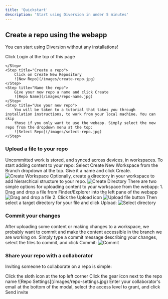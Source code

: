 ```yaml
---
title: 'Quickstart'
description: 'Start using Diversion in under 5 minutes'
---
```


## Create a repo using the webapp

You can start using Diversion without any installations!

<Steps>
    <Step title="Open the app">
        Click Login at the top of this page
    </Step>
    <Step title="Sign up">

    </Step>
    <Step title="Create a repo">
        Click on Create New Repository
        ![New Repo](/images/create-repo.jpg)
    </Step>
    <Step title="Name the repo">
        Give your new repo a name and click Create
        ![Repo Name](/images/repo-name.jpg)
    </Step>
    <Step title="Use your new repo">
        You will be taken to a tutorial that takes you through installation instructions, to work from your local machine. You can skip
        those if you only want to use the webapp. Simply select the new repo from the dropdown menu at the top:
        ![Select Repo](/images/select-repo.jpg)
    </Step>
</Steps>

### Upload a file to your repo

Uncommitted work is stored, and synced across devices, in workspaces. To start adding content to your repo:
<AccordionGroup>
  <Accordion icon="laptop-file" title="Create a workspace">
    Select Create New Workspace from the Branch dropdown at the top. Give it a name and click Create.
      ![Create Workspace](/images/branch-dropdown.jpg)
  </Accordion>
  <Accordion icon="folder" title="Create directory">
      Optionally, create a directory in your workspace to add hierarchical structure to your repo.
      ![Create Directory](/images/create-folder.jpg)
  </Accordion>
  <Accordion icon="upload" title="Upload content">
    There are two simple options for uploading content to your workspace from the webapp:
      1. Drag and drop a file from Finder/Explorer into the left pane of the webapp
      ![Drag and drop a file](/images/drag-drop.jpg)
      2. Click the Upload icon
      ![Upload file button](/images/upload-button.jpg)
    Then select a target directory for your file and click Upload:
      ![Select directory](/images/select-directory.jpg)
  </Accordion>
</AccordionGroup>

### Commit your changes

After uploading some content or making changes to a workspace, we probably want to commit and make the content
accessible in the branch we are working on.
Simply type a commit message describing your changes, select the files to commit, and click Commit:
![Commit](/images/commit.jpg)

### Share your repo with a collaborator

Inviting someone to collaborate on a repo is simple:

<Steps>
    <Step title="Navigate to the repos page">
        Click the sloth icon at the top left corner
    </Step>
    <Step title="Open the repo settings">
        Click the gear icon next to the repo name
        ![Repo Settings](/images/repo-settings.jpg)
    </Step>
    <Step title="Invite via email">
        Enter your collaborator's email at the bottom of the modal, select the access level to grant, and click Send invite
    </Step>
</Steps>

